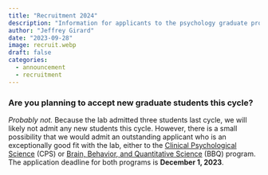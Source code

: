 ```yaml
---
title: "Recruitment 2024"
description: "Information for applicants to the psychology graduate program to start in Fall 2024"
author: "Jeffrey Girard"
date: "2023-09-28"
image: recruit.webp
draft: false
categories:
  - announcement
  - recruitment
---
```


### Are you planning to accept new graduate students this cycle?

*Probably not.* Because the lab admitted three students last cycle, we will likely not admit any new students this cycle. However, there is a small possibility that we would admit an outstanding applicant who is an exceptionally good fit with the lab, either to the  [Clinical Psychological Science](https://psychology.ku.edu/clinical-psychology-program) (CPS) or [Brain, Behavior, and Quantitative Science](https://psychology.ku.edu/bbq) (BBQ) program. The application deadline for both programs is **December 1, 2023**.
